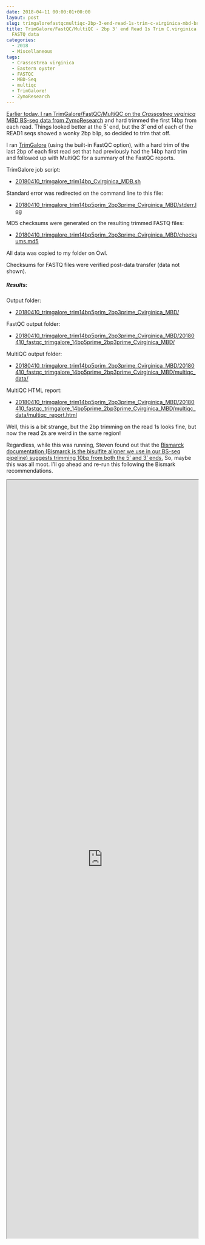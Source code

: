 ```yaml
---
date: 2018-04-11 00:00:01+00:00
layout: post
slug: trimgalorefastqcmultiqc-2bp-3-end-read-1s-trim-c-virginica-mbd-bs-seq-fastq-data
title: TrimGalore/FastQC/MultiQC - 2bp 3' end Read 1s Trim C.virginica MBD BS-seq
  FASTQ data
categories:
  - 2018
  - Miscellaneous
tags:
  - Crassostrea virginica
  - Eastern oyster
  - FASTQC
  - MBD-Seq
  - multiqc
  - TrimGalore!
  - ZymoResearch
---
```


[Earlier today, I ran TrimGalore/FastQC/MultiQC on the _Crassostrea virginica_ MBD BS-seq data from ZymoResearch](https://robertslab.github.io/sams-notebook/2018/04/10/trimgalorefastqcmultiqc-14bp-trim-c-virginica-mbd-bs-seq-fastq-data.html) and hard trimmed the first 14bp from each read. Things looked better at the 5' end, but the 3' end of each of the READ1 seqs showed a wonky 2bp blip, so decided to trim that off.

I ran [TrimGalore](https://github.com/FelixKrueger/TrimGalore) (using the built-in FastQC option), with a hard trim of the last 2bp of each first read set that had previously had the 14bp hard trim and followed up with MultiQC for a summary of the FastQC reports.

TrimGalore job script:





  * [20180410_trimgalore_trim14bp_Cvirginica_MDB.sh](https://owl.fish.washington.edu/Athaliana/20180410_trimgalore_trim14bp5prim_2bp3prime_Cvirginica_MBD/20180410_trimgalore_trim14bp_Cvirginica_MDB.sh)



Standard error was redirected on the command line to this file:



  * [20180410_trimgalore_trim14bp5prim_2bp3prime_Cvirginica_MBD/stderr.log](https://owl.fish.washington.edu/Athaliana/20180410_trimgalore_trim14bp5prim_2bp3prime_Cvirginica_MBD/stderr.log)



MD5 checksums were generated on the resulting trimmed FASTQ files:



  * [20180410_trimgalore_trim14bp5prim_2bp3prime_Cvirginica_MBD/checksums.md5](https://owl.fish.washington.edu/Athaliana/20180410_trimgalore_trim14bp5prim_2bp3prime_Cvirginica_MBD/checksums.md5)



All data was copied to my folder on Owl.

Checksums for FASTQ files were verified post-data transfer (data not shown).



##### Results:



Output folder:





  * [20180410_trimgalore_trim14bp5prim_2bp3prime_Cvirginica_MBD/](https://owl.fish.washington.edu/Athaliana/20180410_trimgalore_trim14bp5prim_2bp3prime_Cvirginica_MBD/)



FastQC output folder:



  * [20180410_trimgalore_trim14bp5prim_2bp3prime_Cvirginica_MBD/20180410_fastqc_trimgalore_14bp5prime_2bp3prime_Cvirginica_MBD/](https://owl.fish.washington.edu/Athaliana/20180410_trimgalore_trim14bp_Cvirginica_MBD/20180410_fastqc_trimgalore_trim14bp_Cvirginica_MBD/)



MultiQC output folder:



  * [20180410_trimgalore_trim14bp5prim_2bp3prime_Cvirginica_MBD/20180410_fastqc_trimgalore_14bp5prime_2bp3prime_Cvirginica_MBD/multiqc_data/](https://owl.fish.washington.edu/Athaliana/20180410_trimgalore_trim14bp5prim_2bp3prime_Cvirginica_MBD/20180410_fastqc_trimgalore_14bp5prime_2bp3prime_Cvirginica_MBD/multiqc_data/)



MultiQC HTML report:



  * [20180410_trimgalore_trim14bp5prim_2bp3prime_Cvirginica_MBD/20180410_fastqc_trimgalore_14bp5prime_2bp3prime_Cvirginica_MBD/multiqc_data/multiqc_report.html](https://owl.fish.washington.edu/Athaliana/20180410_trimgalore_trim14bp5prim_2bp3prime_Cvirginica_MBD/20180410_fastqc_trimgalore_14bp5prime_2bp3prime_Cvirginica_MBD/multiqc_data/multiqc_report.html)



Well, this is a bit strange, but the 2bp trimming on the read 1s looks fine, but now the read 2s are weird in the same region!

Regardless, while this was running, Steven found out that the [Bismarck documentation (Bismarck is the bisulfite aligner we use in our BS-seq pipeline) suggests trimming 10bp from both the 5' and 3' ends.](https://github.com/FelixKrueger/Bismark/tree/master/Docs#viii-notes-about-different-library-types-and-commercial-kits) So, maybe this was all moot. I'll go ahead and re-run this following the Bismark recommendations.

<iframe src="https://owl.fish.washington.edu/Athaliana/20180410_trimgalore_trim14bp5prim_2bp3prime_Cvirginica_MBD/20180410_fastqc_trimgalore_14bp5prime_2bp3prime_Cvirginica_MBD/multiqc_data/multiqc_report.html" width="100%" height="2000" scrolling="yes"></iframe>
